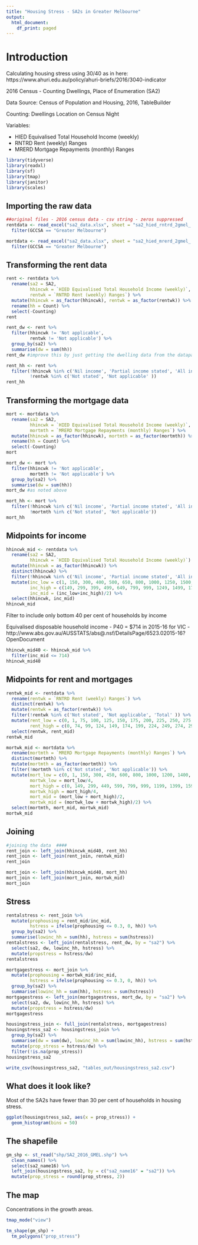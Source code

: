 ```yaml
---
title: "Housing Stress - SA2s in Greater Melbourne"
output:
  html_document:
    df_print: paged
---
```


# Introduction

Calculating housing stress using 30/40 as in here:  https://www.ahuri.edu.au/policy/ahuri-briefs/2016/3040-indicator 

2016 Census - Counting Dwellings, Place of Enumeration (SA2)

Data Source: Census of Population and Housing, 2016, TableBuilder

Counting: Dwellings Location on Census Night

Variables:

* HIED Equivalised Total Household Income (weekly)
* RNTRD Rent (weekly) Ranges
* MRERD Mortgage Repayments (monthly) Ranges

```r
library(tidyverse)
library(readxl)
library(sf)
library(tmap)
library(janitor)
library(scales)
```

## Importing the raw data

```r
##original files - 2016 census data - csv string - zeros suppressed
rentdata <- read_excel("sa2_data.xlsx", sheet = "sa2_hied_rntrd_2gmel_ zeros_sup", range = "A11:F49106") %>% 
  filter(GCCSA == "Greater Melbourne") 

mortdata <- read_excel("sa2_data.xlsx", sheet = "sa2_hied_mrerd_2gmel_ zeros_sup", range = "A11:F59708") %>% 
  filter(GCCSA == "Greater Melbourne")
```

## Transforming the rent data

```r
rent <- rentdata %>% 
  rename(sa2 = SA2,
         hhincwk = `HIED Equivalised Total Household Income (weekly)`,
         rentwk = `RNTRD Rent (weekly) Ranges`) %>% 
  mutate(hhincwk = as_factor(hhincwk), rentwk = as_factor(rentwk)) %>% 
  rename(hh = Count) %>% 
  select(-Counting)
rent

rent_dw <- rent %>%
  filter(hhincwk != 'Not applicable',
         rentwk != 'Not applicable') %>% 
  group_by(sa2) %>% 
  summarise(dw = sum(hh)) 
rent_dw #improve this by just getting the dwelling data from the datapacks and joining them on at the end -G32

rent_hh <- rent %>% 
  filter(!hhincwk %in% c('Nil income', 'Partial income stated', 'All incomes not stated', 'Not applicable'),
         !rentwk %in% c('Not stated', 'Not applicable' ))
rent_hh
```

## Transforming the mortgage data

```r
mort <- mortdata %>% 
  rename(sa2 = SA2,
         hhincwk = `HIED Equivalised Total Household Income (weekly)`,
         mortmth = `MRERD Mortgage Repayments (monthly) Ranges`) %>% 
  mutate(hhincwk = as_factor(hhincwk), mortmth = as_factor(mortmth)) %>% 
  rename(hh = Count) %>% 
  select(-Counting)
mort

mort_dw <- mort %>% 
  filter(hhincwk != 'Not applicable',
         mortmth != 'Not applicable') %>% 
  group_by(sa2) %>% 
  summarise(dw = sum(hh)) 
mort_dw #as noted above

mort_hh <- mort %>% 
  filter(!hhincwk %in% c('Nil income', 'Partial income stated', 'All incomes not stated', 'Not applicable'),
         !mortmth %in% c('Not stated', 'Not applicable'))
mort_hh
```

## Midpoints for income

```r
hhincwk_mid <- rentdata %>% 
  rename(sa2 = SA2,
         hhincwk = `HIED Equivalised Total Household Income (weekly)`) %>% 
  mutate(hhincwk = as_factor(hhincwk)) %>% 
  distinct(hhincwk) %>% 
  filter(!hhincwk %in% c('Nil income', 'Partial income stated', 'All incomes not stated', 'Not applicable', 'Total')) %>% 
  mutate(inc_low = c(1, 150, 300, 400, 500, 650, 800, 1000, 1250, 1500, 1750, 2000, 2500, 3000),
         inc_high = c(149, 299, 399, 499, 649, 799, 999, 1249, 1499, 1749, 1999, 2499, 2999, 3499),
         inc_mid = (inc_low+inc_high)/2) %>% 
  select(hhincwk, inc_mid)
hhincwk_mid 
```

Filter to include only bottom 40 per cent of households by income

Equivalised disposable household income - P40 = $714  in 2015-16 for VIC - http://www.abs.gov.au/AUSSTATS/abs@.nsf/DetailsPage/6523.02015-16?OpenDocument

```r
hhincwk_mid40 <- hhincwk_mid %>% 
  filter(inc_mid <= 714)
hhincwk_mid40
```

## Midpoints for rent and mortgages

```r
rentwk_mid <- rentdata %>% 
  rename(rentwk = `RNTRD Rent (weekly) Ranges`) %>% 
  distinct(rentwk) %>% 
  mutate(rentwk = as_factor(rentwk)) %>% 
  filter(!rentwk %in% c('Not stated', 'Not applicable', 'Total' )) %>% 
  mutate(rent_low = c(0, 1, 75, 100, 125, 150, 175, 200, 225, 250, 275, 300, 325, 350, 375, 400, 425, 450, 550, 650, 750, 850, 950),
         rent_high = c(0, 74, 99, 124, 149, 174, 199, 224, 249, 274, 299, 324, 349, 374, 399, 424, 449, 549, 649, 749, 849, 949, 1050),rent_mid = (rent_low + rent_high)/2) %>% 
  select(rentwk, rent_mid)
rentwk_mid

mortwk_mid <- mortdata %>% 
  rename(mortmth = `MRERD Mortgage Repayments (monthly) Ranges`) %>% 
  distinct(mortmth) %>% 
  mutate(mortmth = as_factor(mortmth)) %>% 
  filter(!mortmth %in% c('Not stated', 'Not applicable')) %>% 
  mutate(mort_low = c(0, 1, 150, 300, 450, 600, 800, 1000, 1200, 1400, 1600, 1800, 2000, 2200, 2400, 2600, 3000, 4000, 5000),
         mortwk_low = mort_low/4,
         mort_high = c(0, 149, 299, 449, 599, 799, 999, 1199, 1399, 1599, 1799, 1999, 2199, 2399, 2599, 2999, 3999, 4999, 5999),
         mortwk_high = mort_high/4,
         mort_mid = (mort_low + mort_high)/2,
         mortwk_mid = (mortwk_low + mortwk_high)/2) %>% 
  select(mortmth, mort_mid, mortwk_mid)
mortwk_mid 
```

## Joining

```r
#joining the data  ####
rent_join <- left_join(hhincwk_mid40, rent_hh)
rent_join <- left_join(rent_join, rentwk_mid)
rent_join

mort_join <- left_join(hhincwk_mid40, mort_hh)
mort_join <- left_join(mort_join, mortwk_mid)
mort_join
```

## Stress

```r
rentalstress <- rent_join %>% 
  mutate(prophousing = rent_mid/inc_mid,
         hstress = ifelse(prophousing <= 0.3, 0, hh)) %>% 
  group_by(sa2) %>% 
  summarise(lowinc_hh = sum(hh), hstress = sum(hstress))
rentalstress <- left_join(rentalstress, rent_dw, by = "sa2") %>% 
  select(sa2, dw, lowinc_hh, hstress) %>% 
  mutate(propstress = hstress/dw)
rentalstress

mortgagestress <- mort_join %>% 
  mutate(prophousing = mortwk_mid/inc_mid,
         hstress = ifelse(prophousing <= 0.3, 0, hh)) %>% 
  group_by(sa2) %>% 
  summarise(lowinc_hh = sum(hh), hstress = sum(hstress))
mortgagestress <- left_join(mortgagestress, mort_dw, by = "sa2") %>% 
  select(sa2, dw, lowinc_hh, hstress) %>% 
  mutate(propstress = hstress/dw)
mortgagestress 

housingstress_join <- full_join(rentalstress, mortgagestress)
housingstress_sa2 <- housingstress_join %>% 
  group_by(sa2) %>% 
  summarise(dw = sum(dw), lowinc_hh = sum(lowinc_hh), hstress = sum(hstress)) %>% 
  mutate(prop_stress = hstress/dw) %>% 
  filter(!is.na(prop_stress))
housingstress_sa2

write_csv(housingstress_sa2, "tables_out/housingstress_sa2.csv")

```

## What does it look like?

Most of the SA2s have fewer than 30 per cent of households in housing stress.

```r
ggplot(housingstress_sa2, aes(x = prop_stress)) +
  geom_histogram(bins = 50)
```


## The shapefile

```r
gm_shp <- st_read("shp/SA2_2016_GMEL.shp") %>% 
  clean_names() %>% 
  select(sa2_name16) %>% 
  left_join(housingstress_sa2, by = c("sa2_name16" = "sa2")) %>% 
  mutate(prop_stress = round(prop_stress, 2))
```

## The map

Concentrations in the growth areas.

```r
tmap_mode("view")

tm_shape(gm_shp) +
  tm_polygons("prop_stress")
```

